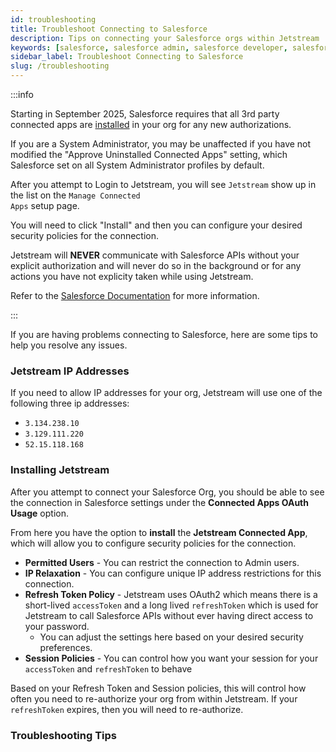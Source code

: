 ```yaml
---
id: troubleshooting
title: Troubleshoot Connecting to Salesforce
description: Tips on connecting your Salesforce orgs within Jetstream
keywords: [salesforce, salesforce admin, salesforce developer, salesforce automation, salesforce workbench]
sidebar_label: Troubleshoot Connecting to Salesforce
slug: /troubleshooting
---
```



:::info

Starting in September 2025, Salesforce requires that all 3rd party connected apps are [installed](https://help.salesforce.com/s/articleView?id=xcloud.connected_app_how_to_install.htm&type=5) in your org for any new authorizations.

If you are a System Administrator, you may be unaffected if you have not modified the "Approve Uninstalled Connected Apps" setting, which Salesforce set on all System Administrator profiles by default.

After you attempt to Login to Jetstream, you will see <code>Jetstream</code> show up in the list on the <code>Manage Connected Apps</code> setup page.

You will need to click "Install" and then you can configure your desired security policies for the connection.

Jetstream will **NEVER** communicate with Salesforce APIs without your explicit authorization and will never do so in the background or for any actions you have not explicity taken while using Jetstream.

Refer to the [Salesforce Documentation](https://help.salesforce.com/s/articleView?id=005132365&type=1) for more information.

:::

If you are having problems connecting to Salesforce, here are some tips to help you resolve any issues.

### Jetstream IP Addresses

If you need to allow IP addresses for your org, Jetstream will use one of the following three ip addresses:

- `3.134.238.10`
- `3.129.111.220`
- `52.15.118.168`

### Installing Jetstream

After you attempt to connect your Salesforce Org, you should be able to see the connection in Salesforce settings under the **Connected Apps OAuth Usage** option.

From here you have the option to **install** the **Jetstream Connected App**, which will allow you to configure security policies for the connection.

- **Permitted Users** - You can restrict the connection to Admin users.
- **IP Relaxation** - You can configure unique IP address restrictions for this connection.
- **Refresh Token Policy** - Jetstream uses OAuth2 which means there is a short-lived `accessToken` and a long lived `refreshToken` which is used for Jetstream to call Salesforce APIs without ever having direct access to your password.
  - You can adjust the settings here based on your desired security preferences.
- **Session Policies** - You can control how you want your session for your `accessToken` and `refreshToken` to behave

Based on your Refresh Token and Session policies, this will control how often you need to re-authorize your org from within Jetstream. If your `refreshToken` expires, then you will need to re-authorize.

### Troubleshooting Tips

<OrgTroubleshootingTable />

